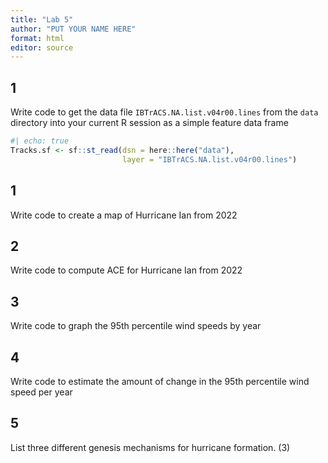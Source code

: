 ```yaml
---
title: "Lab 5"
author: "PUT YOUR NAME HERE"
format: html
editor: source
---
```



## 1
Write code to get the data file `IBTrACS.NA.list.v04r00.lines` from the `data` directory into your current R session as a simple feature data frame

```r
#| echo: true
Tracks.sf <- sf::st_read(dsn = here::here("data"), 
                         layer = "IBTrACS.NA.list.v04r00.lines")
```
## 1 
Write code to create a map of Hurricane Ian from 2022

## 2
Write code to compute ACE for Hurricane Ian from 2022

## 3
Write code to graph the 95th percentile wind speeds by year

## 4
Write code to estimate the amount of change in the 95th percentile wind speed per year

## 5
List three different genesis mechanisms for hurricane formation. (3)

